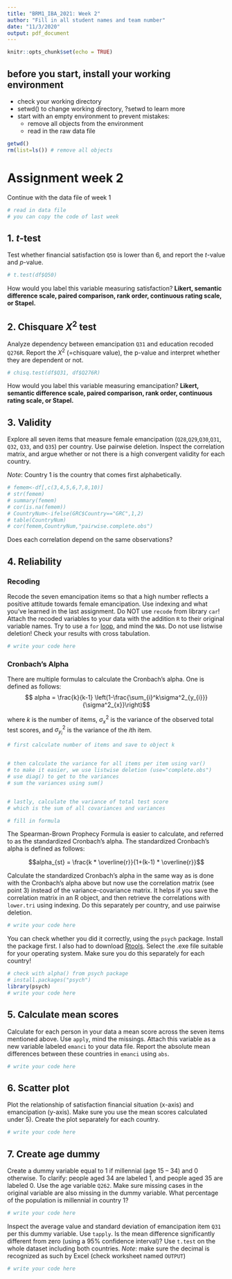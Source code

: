 ```yaml
---
title: "BRM1_IBA_2021: Week 2"
author: "Fill in all student names and team number"
date: "11/3/2020"
output: pdf_document
---
```


```r
knitr::opts_chunk$set(echo = TRUE)
```

## before you start, install your working environment 
- check your working directory
- setwd() to change working directory, ?setwd to learn more
- start with an empty environment to prevent mistakes: 
  + remove all objects from the environment
  + read in the raw data file 


```r
getwd()
rm(list=ls()) # remove all objects
```

# Assignment week 2 

Continue with the data file of week 1
```r
# read in data file
# you can copy the code of last week
```

## 1. $t$-test
Test whether financial satisfaction `Q50` is lower than 6, and 
report the $t$-value and $p$-value. 
```r
# t.test(df$Q50)
```
How would you label this variable measuring satisfaction? **Likert, semantic difference scale, paired comparison, rank order, continuous rating scale, or Stapel.** 

## 2. Chisquare $X^2$ test
Analyze dependency between emancipation `Q31` and education recoded `Q276R`. Report the $X^2$ (=chisquare value), the p-value and interpret whether they are dependent or not.
```r
# chisq.test(df$Q31, df$Q276R)
```
How would you label this variable measuring emancipation? **Likert, semantic difference scale, paired comparison, rank order, continuous rating scale, or Stapel.** 

## 3. Validity
Explore all seven items that measure female emancipation (`Q28`,`Q29`,`Q30`,`Q31`, `Q32`, `Q33`, and `Q35`) per country. Use pairwise deletion. Inspect the correlation matrix, and argue whether or not there is a high convergent validity for each country. 

*Note*: Country 1 is the country that comes first alphabetically.
```r
# femem<-df[,c(3,4,5,6,7,8,10)]
# str(femem)
# summary(femem)
# cor(is.na(femem))
# CountryNum<-ifelse(GRC$Country=="GRC",1,2)
# table(CountryNum)
# cor(femem,CountryNum,"pairwise.complete.obs")

```
Does each correlation depend on the same observations?

## 4. Reliability

### Recoding
Recode the seven emancipation items so that a high number reflects a positive attitude towards female emancipation. Use indexing and what you've learned in the last assignment. Do NOT use `recode` from library `car`! Attach the recoded variables to your data with the addition `R` to their original variable names. Try to use a `for` [loop](https://www.tutorialspoint.com/r/r_for_loop.htm), and mind the `NA`s. Do not use listwise deletion! Check your results with cross tabulation.
```r
# write your code here
```

### Cronbach's Alpha
There are multiple formulas to calculate the Cronbach's alpha. One is defined as follows:
$$ alpha = \frac{k}{k-1} \left(1-\frac{\sum_{i}^k\sigma^2_{y_{i}}}{\sigma^2_{x}}\right)$$

where $k$ is the number of items, $\sigma^2_{x}$ is the variance of the observed total test scores, and $\sigma^2_{y_{i}}$ is the variance of the $i$th item. 

```r
# first calculate number of items and save to object k


# then calculate the variance for all items per item using var()
# to make it easier, we use listwise deletion (use="complete.obs")
# use diag() to get to the variances
# sum the variances using sum()


# lastly, calculate the variance of total test score
# which is the sum of all covariances and variances

# fill in formula
```

The Spearman-Brown Prophecy Formula is easier to calculate, and referred to as the standardized Cronbach's alpha. The standardized Cronbach's alpha is defined as follows:

$$alpha_{st} = \frac{k * \overline{r}}{1+(k-1) * \overline{r}}$$

Calculate the standardized Cronbach's alpha in the same way as is done with the Cronbach's alpha above but now use the correlation matrix (see point 3) instead of the variance-covariance matrix. It helps if you save the correlation matrix in an R object, and then retrieve the correlations with `lower.tri` using indexing. Do this separately per country, and use pairwise deletion. 

```r
# write your code here
```

You can check whether you did it correctly, using the `psych` package. Install the package first. I also had to download [Rtools](https://cran.rstudio.com/bin/windows/Rtools/). Select the .exe file suitable for your operating system. Make sure you do this separately for each country!

```r
# check with alpha() from psych package 
# install.packages("psych")
library(psych)
# write your code here
```

## 5. Calculate mean scores
Calculate for each person in your data a mean score across the seven items mentioned above. Use `apply`, mind the missings. Attach this variable as a new variable labeled `emanci` to your data file. Report the absolute mean differences between these countries in `emanci` using `abs`.
```r
# write your code here
```

## 6. Scatter plot
Plot the relationship of satisfaction financial situation (x-axis) and emancipation (y-axis). Make sure you use the mean scores calculated under 5). Create the plot separately for each country. 
```r
# write your code here
```

## 7. Create age dummy
Create a dummy variable equal to 1 if millennial (age 15 – 34) and 0 otherwise. To clarify: people aged 34 are labeled 1, and people aged 35 are labeled 0. Use the age variable `Q262`. Make sure missing cases in the original variable are also missing in the dummy variable. What percentage of the population is millennial in country 1?
```r
# write your code here
```

Inspect the average value and standard deviation of emancipation item `Q31` per this dummy variable. Use `tapply`. Is the mean difference significantly different from zero (using a 95% confidence interval)? Use `t.test` on the whole dataset including both countries. *Note*: make sure the decimal is recognized as such by Excel (check worksheet named `OUTPUT`)
```r
# write your code here
```

